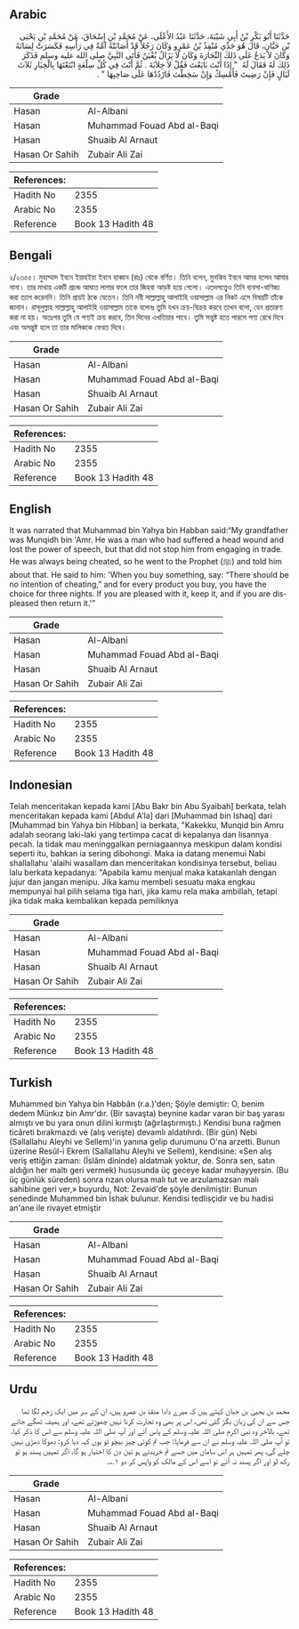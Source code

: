 ## Arabic


<div dir="rtl" lang="ar" style={{fontSize:'larger',backgroundColor:'#f8f9fa',padding:20}}>
حَدَّثَنَا أَبُو بَكْرِ بْنُ أَبِي شَيْبَةَ، حَدَّثَنَا عَبْدُ الأَعْلَى، عَنْ مُحَمَّدِ بْنِ إِسْحَاقَ، عَنْ مُحَمَّدِ بْنِ يَحْيَى بْنِ حَبَّانٍ، قَالَ هُوَ جَدِّي مُنْقِذُ بْنُ عَمْرٍو وَكَانَ رَجُلاً قَدْ أَصَابَتْهُ آمَّةٌ فِي رَأْسِهِ فَكَسَرَتْ لِسَانَهُ وَكَانَ لاَ يَدَعُ عَلَى ذَلِكَ التِّجَارَةَ وَكَانَ لاَ يَزَالُ يُغْبَنُ فَأَتَى النَّبِيَّ صلى الله عليه وسلم فَذَكَرَ ذَلِكَ لَهُ فَقَالَ لَهُ ‏ "‏ إِذَا أَنْتَ بَايَعْتَ فَقُلْ لاَ خِلاَبَةَ ‏.‏ ثُمَّ أَنْتَ فِي كُلِّ سِلْعَةٍ ابْتَعْتَهَا بِالْخِيَارِ ثَلاَثَ لَيَالٍ فَإِنْ رَضِيتَ فَأَمْسِكْ وَإِنْ سَخِطْتَ فَارْدُدْهَا عَلَى صَاحِبِهَا ‏"‏ ‏.‏
</div>
<div style={{backgroundColor:'#f8f9fa',padding:20, marginBottom: 10}}><table> <thead> <tr> <th>Grade</th> <th></th> </tr> </thead> <tbody> <tr><td>Hasan</td><td>Al-Albani</td></tr><tr><td>Hasan</td><td>Muhammad Fouad Abd al-Baqi</td></tr><tr><td>Hasan</td><td>Shuaib Al Arnaut</td></tr><tr><td>Hasan Or Sahih</td><td>Zubair Ali Zai</td></tr></tbody></table><table> <thead> <tr> <th>References:</th> <th></th> </tr> </thead> <tbody><tr><td>Hadith No</td><td>2355</td></tr><tr><td>Arabic No</td><td>2355</td></tr><tr><td>Reference</td><td>Book 13 Hadith 48</td></tr></tbody></table></div>

## Bengali


<div dir="ltr" lang="bn" style={{fontSize:'larger',backgroundColor:'#f8f9fa',padding:20}}>
২/২৩৫৫। মুহাম্মাদ ইবনে ইয়াহইয়া ইবনে হাব্বান (রাঃ) থেকে বর্ণিত। তিনি বলেন, মুনকিয ইবনে আমর হলেন আমার নানা। তার মাথায় একটি প্রচন্ড আঘাত লাগার ফলে তার জিহবা আড়ষ্ট হয়ে গেলো। এতদসত্ত্বেও তিনি ব্যবসা-বাণিজ্য করা ত্যাগ করেননি। তিনি প্রায়ই ঠকে যেতেন। তিনি নবী সাল্লাল্লাহু আলাইহি ওয়াসাল্লাম এর নিকট এসে বিষয়টি তাঁকে জানান। রাসূলুল্লাহ সাল্লাল্লাহু আলাইহি ওয়াসাল্লাম তাকে বলেনঃ তুমি যখন ক্রয়-বিক্রয় করবে তাখন বলো, যেন প্রতারণা করা না হয়। অতঃপর তুমি যে পণ্যই ক্রয় করবে, তিন দিনের এখতিয়ার পাবে। তুমি সন্তুষ্ট হতে পারলে পণ্য রেখে দিবে এবং অসন্তুষ্ট হলে তা তার মালিককে ফেরত দিবে।
</div>
<div style={{backgroundColor:'#f8f9fa',padding:20, marginBottom: 10}}><table> <thead> <tr> <th>Grade</th> <th></th> </tr> </thead> <tbody> <tr><td>Hasan</td><td>Al-Albani</td></tr><tr><td>Hasan</td><td>Muhammad Fouad Abd al-Baqi</td></tr><tr><td>Hasan</td><td>Shuaib Al Arnaut</td></tr><tr><td>Hasan Or Sahih</td><td>Zubair Ali Zai</td></tr></tbody></table><table> <thead> <tr> <th>References:</th> <th></th> </tr> </thead> <tbody><tr><td>Hadith No</td><td>2355</td></tr><tr><td>Arabic No</td><td>2355</td></tr><tr><td>Reference</td><td>Book 13 Hadith 48</td></tr></tbody></table></div>

## English


<div dir="ltr" lang="en" style={{fontSize:'larger',backgroundColor:'#f8f9fa',padding:20}}>
It was narrated that Muhammad bin Yahya bin Habban said:“My grandfather was Munqidh bin 'Amr. He was a man who had suffered a head wound and lost the power of speech, but that did not stop him from engaging in trade. He was always being cheated, so he went to the Prophet (ﷺ) and told him about that. He said to him: 'When you buy something, say: “There should be no intention of cheating,” and for every product you buy, you have the choice for three nights. If you are pleased with it, keep it, and if you are displeased then return it.'”
</div>
<div style={{backgroundColor:'#f8f9fa',padding:20, marginBottom: 10}}><table> <thead> <tr> <th>Grade</th> <th></th> </tr> </thead> <tbody> <tr><td>Hasan</td><td>Al-Albani</td></tr><tr><td>Hasan</td><td>Muhammad Fouad Abd al-Baqi</td></tr><tr><td>Hasan</td><td>Shuaib Al Arnaut</td></tr><tr><td>Hasan Or Sahih</td><td>Zubair Ali Zai</td></tr></tbody></table><table> <thead> <tr> <th>References:</th> <th></th> </tr> </thead> <tbody><tr><td>Hadith No</td><td>2355</td></tr><tr><td>Arabic No</td><td>2355</td></tr><tr><td>Reference</td><td>Book 13 Hadith 48</td></tr></tbody></table></div>

## Indonesian


<div dir="ltr" lang="id" style={{fontSize:'larger',backgroundColor:'#f8f9fa',padding:20}}>
Telah menceritakan kepada kami [Abu Bakr bin Abu Syaibah] berkata, telah menceritakan kepada kami [Abdul A'la] dari [Muhammad bin Ishaq] dari [Muhammad bin Yahya bin Hibban] ia berkata, "Kakekku, Munqid bin Amru adalah seorang laki-laki yang tertimpa cacat di kepalanya dan lisannya pecah. Ia tidak mau meninggalkan perniagaannya meskipun dalam kondisi seperti itu, bahkan ia sering dibohongi. Maka ia datang menemui Nabi shallallahu 'alaihi wasallam dan menceritakan kondisinya tersebut, beliau lalu berkata kepadanya: "Apabila kamu menjual maka katakanlah dengan jujur dan jangan menipu. Jika kamu membeli sesuatu maka engkau mempunyai hal pilih selama tiga hari, jika kamu rela maka ambillah, tetapi jika tidak maka kembalikan kepada pemiliknya
</div>
<div style={{backgroundColor:'#f8f9fa',padding:20, marginBottom: 10}}><table> <thead> <tr> <th>Grade</th> <th></th> </tr> </thead> <tbody> <tr><td>Hasan</td><td>Al-Albani</td></tr><tr><td>Hasan</td><td>Muhammad Fouad Abd al-Baqi</td></tr><tr><td>Hasan</td><td>Shuaib Al Arnaut</td></tr><tr><td>Hasan Or Sahih</td><td>Zubair Ali Zai</td></tr></tbody></table><table> <thead> <tr> <th>References:</th> <th></th> </tr> </thead> <tbody><tr><td>Hadith No</td><td>2355</td></tr><tr><td>Arabic No</td><td>2355</td></tr><tr><td>Reference</td><td>Book 13 Hadith 48</td></tr></tbody></table></div>

## Turkish


<div dir="ltr" lang="tr" style={{fontSize:'larger',backgroundColor:'#f8f9fa',padding:20}}>
Muhammed bin Yahya bin Habbân (r.a.)'den; Şöyle demiştir: O, benim dedem Münkız bin Amr'dır. (Bir savaşta) beynine kadar varan bir baş yarası almıştı ve bu yara onun dilini kırmıştı (ağırlaştırmıştı.) Kendisi buna rağmen ticâreti bırakmazdı ve (alış verişte) devamlı aldatıhrdı. (Bir gün) Nebi (Sallallahu Aleyhi ve Sellem)'in yanına gelip durumunu O'na arzetti. Bunun üzerine Resûl-i Ekrem (Sallallahu Aleyhi ve Sellem), kendisine: «Sen alış veriş ettiğin zaman: (İslâm dininde) aldatmak yoktur, de. Sonra sen, satın aldığın her maltı geri vermek) hususunda üç geceye kadar muhayyersin. (Bu üç günlük süreden) sonra rızan olursa malı tut ve arzulamazsan malı sahibine geri ver,» buyurdu, Not: Zevaid'de şöyle denilmiştir: Bunun senedinde Muhammed bin İshak bulunur. Kendisi tedlisçidir ve bu hadisi an'ane ile rivayet etmiştir
</div>
<div style={{backgroundColor:'#f8f9fa',padding:20, marginBottom: 10}}><table> <thead> <tr> <th>Grade</th> <th></th> </tr> </thead> <tbody> <tr><td>Hasan</td><td>Al-Albani</td></tr><tr><td>Hasan</td><td>Muhammad Fouad Abd al-Baqi</td></tr><tr><td>Hasan</td><td>Shuaib Al Arnaut</td></tr><tr><td>Hasan Or Sahih</td><td>Zubair Ali Zai</td></tr></tbody></table><table> <thead> <tr> <th>References:</th> <th></th> </tr> </thead> <tbody><tr><td>Hadith No</td><td>2355</td></tr><tr><td>Arabic No</td><td>2355</td></tr><tr><td>Reference</td><td>Book 13 Hadith 48</td></tr></tbody></table></div>

## Urdu


<div dir="rtl" lang="ur" style={{fontSize:'larger',backgroundColor:'#f8f9fa',padding:20}}>
محمد بن یحییٰ بن حبان کہتے ہیں کہ میرے دادا منقذ بن عمرو ہیں، ان کے سر میں ایک زخم لگا تھا جس سے ان کی زبان بگڑ گئی تھی، اس پر بھی وہ تجارت کرنا نہیں چھوڑتے تھے، اور ہمیشہ ٹھگے جاتے تھے، بالآخر وہ نبی اکرم صلی اللہ علیہ وسلم کے پاس آئے اور آپ صلی اللہ علیہ وسلم سے اس کا ذکر کیا، تو آپ صلی اللہ علیہ وسلم نے ان سے فرمایا: جب تم کوئی چیز بیچو تو یوں کہہ دیا کرو: دھوکا دھڑی نہیں چلے گی، پھر تمہیں ہر اس سامان میں جسے تم خریدتے ہو تین دن کا اختیار ہو گا، اگر تمہیں پسند ہو تو رکھ لو اور اگر پسند نہ آئے تو اسے اس کے مالک کو واپس کر دو ۱؎۔
</div>
<div style={{backgroundColor:'#f8f9fa',padding:20, marginBottom: 10}}><table> <thead> <tr> <th>Grade</th> <th></th> </tr> </thead> <tbody> <tr><td>Hasan</td><td>Al-Albani</td></tr><tr><td>Hasan</td><td>Muhammad Fouad Abd al-Baqi</td></tr><tr><td>Hasan</td><td>Shuaib Al Arnaut</td></tr><tr><td>Hasan Or Sahih</td><td>Zubair Ali Zai</td></tr></tbody></table><table> <thead> <tr> <th>References:</th> <th></th> </tr> </thead> <tbody><tr><td>Hadith No</td><td>2355</td></tr><tr><td>Arabic No</td><td>2355</td></tr><tr><td>Reference</td><td>Book 13 Hadith 48</td></tr></tbody></table></div>